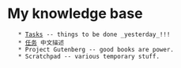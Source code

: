 = My knowledge base =
    * [[Tasks]] -- things to be done _yesterday_!!!
    * [[任务]] 中文描述
    * Project Gutenberg -- good books are power.
    * Scratchpad -- various temporary stuff.
